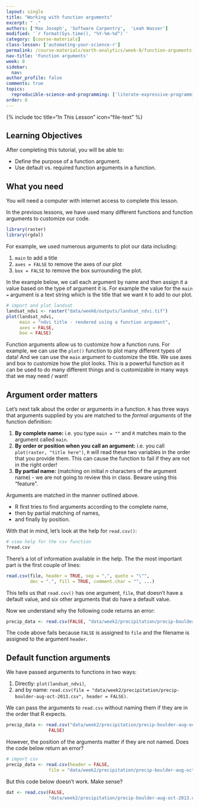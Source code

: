 ```yaml
---
layout: single
title: "Working with function arguments"
excerpt: " ."
authors: ['Max Joseph', 'Software Carpentry',  'Leah Wasser']
modified: '`r format(Sys.time(), "%Y-%m-%d")`'
category: [course-materials]
class-lesson: ['automating-your-science-r']
permalink: /course-materials/earth-analytics/week-8/function-arguments-r/
nav-title: 'Function arguments'
week: 8
sidebar:
  nav:
author_profile: false
comments: true
topics:
  reproducible-science-and-programming: ['literate-expressive-programming', 'functions']
order: 6
---
```



{% include toc title="In This Lesson" icon="file-text" %}

<div class='notice--success' markdown="1">

## <i class="fa fa-graduation-cap" aria-hidden="true"></i> Learning Objectives

After completing this tutorial, you will be able to:

* Define the purpose of a function argument.
* Use default vs. required function arguments in a function.

## <i class="fa fa-check-square-o fa-2" aria-hidden="true"></i> What you need

You will need a computer with internet access to complete this lesson.

</div>

In the previous lessons, we have used many different functions and function
arguments to customize our code.

```r
library(raster)
library(rgdal)
```

For example, we used numerous arguments to plot our data including:

1. `main` to add a title
2. `axes = FALSE` to remove the axes of our plot
3. `box = FALSE` to remove the box surrounding the plot.

In the example below, we call each argument by name and then assign it a value
based on the type of argument it is. For example the value for the `main = ` argument
is a text string which is the title that we want `R` to add to our plot.

```r
# import and plot landsat
landsat_ndvi <- raster("data/week6/outputs/landsat_ndvi.tif")
plot(landsat_ndvi,
     main = "ndvi title - rendered using a function argument",
     axes = FALSE,
     box = FALSE)
```

Function arguments allow us to customize how a function runs. For example, we can
use the `plot()` function to plot many different types of data! And we can use the
`main` argument to customize the title. We use axes and box to customize how the
plot looks. This is a powerful function as it can be used to do many different
things and is customizable in many ways that we may need / want!

## Argument order matters

Let's next talk about the order or arguments in a function. `R` has three ways
that arguments supplied by you are matched to the *formal arguments* of the
function definition:

1. **By complete name:** i.e. you type `main = ""` and `R` matches main to the argument called `main`.
2. **By order or position when you call an argument:** i.e. you call `plot(raster, "title here")`, `R` will read these two variables in the order that you provide them. This can cause the function to fail if they are not in the right order!
3. **By partial name:** (matching on initial *n* characters of the argument name) - we are not going to review this in class. Beware using this "feature".

Arguments are matched in the manner outlined above.

* R first tries to find arguments according to the complete name,
* then by partial matching of names,
* and finally by position.

With that in mind, let's look at the help for `read.csv()`:

```r
# view help for the csv function
?read.csv
```

There's a lot of information available in the help. The the most important part
is the first couple of lines:

```r
read.csv(file, header = TRUE, sep = ",", quote = "\"",
         dec = ".", fill = TRUE, comment.char = "", ...)
```

This tells us that `read.csv()` has one argument, `file`, that doesn't have a
default value, and six other arguments that do have a default value.

Now we understand why the following code returns an error:

```r
precip_data <- read.csv(FALSE, "data/week2/precipitation/precip-boulder-aug-oct-2013.csv")
```

The code above fails because `FALSE` is assigned to `file` and the filename is assigned to
the argument `header`.

## Default function arguments

We have passed arguments to functions in two ways:

1. Directly: `plot(landsat_ndvi)`,
2. and by name: `read.csv(file = "data/week2/precipitation/precip-boulder-aug-oct-2013.csv", header = FALSE)`.

We can pass the arguments to `read.csv` without naming them if they are in the
order that R expects.

```r
precip_data <- read.csv("data/week2/precipitation/precip-boulder-aug-oct-2013.csv",
                FALSE)
```

However, the position of the arguments matter if they are not named.
Does the code below return an error?

```r
# import csv
precip_data <- read.csv(header = FALSE,
                file = "data/week2/precipitation/precip-boulder-aug-oct-2013.csv")

```

But this code below doesn't work. Make sense?

```r
dat <- read.csv(FALSE,
                "data/week2/precipitation/precip-boulder-aug-oct-2013.csv")

```
